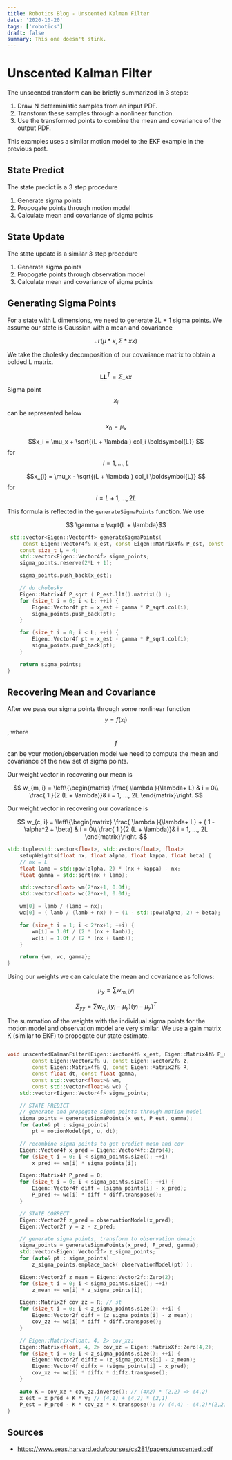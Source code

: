 ```yaml
---
title: Robotics Blog - Unscented Kalman Filter
date: '2020-10-20'
tags: ['robotics']
draft: false
summary: This one doesn't stink.
---
```


<script
  type="text/javascript"
  src="https://cdnjs.cloudflare.com/ajax/libs/mathjax/2.7.0/MathJax.js?config=TeX-AMS_CHTML"
></script>

# Unscented Kalman Filter

The unscented transform can be briefly summarized in 3 steps:

1. Draw N deterministic samples from an input PDF.
2. Transform these samples through a nonlinear function.
3. Use the transformed points to combine the mean and covariance of the output PDF.

This examples uses a similar motion model to the EKF example in the previous post.

## State Predict

The state predict is a 3 step procedure

1. Generate sigma points
2. Propogate points through motion model
3. Calculate mean and covariance of sigma points

## State Update

The state update is a similar 3 step procedure

1. Generate sigma points
2. Propogate points through observation model
3. Calculate mean and covariance of sigma points

## Generating Sigma Points

For a state with L dimensions, we need to generate 2L + 1 sigma points. We assume our state is Gaussian with a mean and covariance

$$ \mathcal{N} (\mu*x, \Sigma*{xx})$$

We take the cholesky decomposition of our covariance matrix to obtain a bolded L matrix.

$$ \boldsymbol{L}\boldsymbol{L}^T = \Sigma\_{xx} $$

Sigma point $$x_i$$ can be represented below

$$x_0 = \mu_x $$

$$x_i = \mu_x + \sqrt{(L + \lambda ) col_i \boldsymbol{L}}  $$ for $$ i = 1, ..., L$$

$$x_{i} = \mu_x - \sqrt{(L + \lambda ) col_i \boldsymbol{L}}  $$  for $$ i = L + 1, ..., 2L$$

This formula is reflected in the `generateSigmaPoints` function. We use

$$ \gamma = \sqrt{L + \lambda}$$

```cpp
 std::vector<Eigen::Vector4f> generateSigmaPoints(
     const Eigen::Vector4f& x_est, const Eigen::Matrix4f& P_est, const float gamma) {
    const size_t L = 4;
    std::vector<Eigen::Vector4f> sigma_points;
    sigma_points.reserve(2*L + 1);

    sigma_points.push_back(x_est);

    // do cholesky
    Eigen::Matrix4f P_sqrt ( P_est.llt().matrixL() );
    for (size_t i = 0; i < L; ++i) {
        Eigen::Vector4f pt = x_est + gamma * P_sqrt.col(i);
        sigma_points.push_back(pt);
    }

    for (size_t i = 0; i < L; ++i) {
        Eigen::Vector4f pt = x_est - gamma * P_sqrt.col(i);
        sigma_points.push_back(pt);
    }

    return sigma_points;
}
```

## Recovering Mean and Covariance

After we pass our sigma points through some nonlinear function $$y = f(x_i)$$, where $$f$$ can be your motion/observation model we need to compute the mean and covariance of the new set of sigma points.

Our weight vector in recovering our mean is

$$
w_{m, i} =
\left\{\begin{matrix}
\frac{ \lambda }{\lambda+ L} & i = 0\\
\frac{ 1 }{2 (L + \lambda)}& i = 1, ..., 2L
\end{matrix}\right.
$$

Our weight vector in recovering our covariance is

$$
w_{c, i} =
\left\{\begin{matrix}
\frac{ \lambda }{\lambda+ L}  + ( 1 - \alpha^2  + \beta)
 & i = 0\\
\frac{ 1 }{2 (L + \lambda)}& i = 1, ..., 2L
\end{matrix}\right.
$$

```cpp
std::tuple<std::vector<float>, std::vector<float>, float>
    setupWeights(float nx, float alpha, float kappa, float beta) {
    // nx = L
    float lamb = std::pow(alpha, 2) * (nx + kappa) - nx;
    float gamma = std::sqrt(nx + lamb);

    std::vector<float> wm(2*nx+1, 0.0f);
    std::vector<float> wc(2*nx+1, 0.0f);

    wm[0] = lamb / (lamb + nx);
    wc[0] = ( lamb / (lamb + nx) ) + (1 - std::pow(alpha, 2) + beta);

    for (size_t i = 1; i < 2*nx+1; ++i) {
        wm[i] = 1.0f / (2 * (nx + lamb));
        wc[i] = 1.0f / (2 * (nx + lamb));
    }

    return {wm, wc, gamma};
}
```

Using our weights we can calculate the mean and covariance as follows:

$$
\mu_y = \sum w_{m, i} y_i
$$

$$
\Sigma_{yy} = \sum w_{c, i} (y_i - \mu_y) (y_i - \mu_y)^T
$$

The summation of the weights with the individual sigma points for the motion model and observation model are very similar. We use a gain matrix K (similar to EKF) to propogate our state estimate.

```cpp

void unscentedKalmanFilter(Eigen::Vector4f& x_est, Eigen::Matrix4f& P_est,
        const Eigen::Vector2f& u, const Eigen::Vector2f& z,
        const Eigen::Matrix4f& Q, const Eigen::Matrix2f& R,
        const float dt, const float gamma,
        const std::vector<float>& wm,
        const std::vector<float>& wc) {
    std::vector<Eigen::Vector4f> sigma_points;

    // STATE PREDICT
    // generate and propogate sigma points through motion model
    sigma_points = generateSigmaPoints(x_est, P_est, gamma);
    for (auto& pt : sigma_points)
        pt = motionModel(pt, u, dt);

    // recombine sigma points to get predict mean and cov
    Eigen::Vector4f x_pred = Eigen::Vector4f::Zero(4);
    for (size_t i = 0; i < sigma_points.size(); ++i)
        x_pred += wm[i] * sigma_points[i];

    Eigen::Matrix4f P_pred = Q;
    for (size_t i = 0; i < sigma_points.size(); ++i) {
        Eigen::Vector4f diff = (sigma_points[i] - x_pred);
        P_pred += wc[i] * diff * diff.transpose();
    }

    // STATE CORRECT
    Eigen::Vector2f z_pred = observationModel(x_pred);
    Eigen::Vector2f y = z - z_pred;

    // generate sigma points, transform to observation domain
    sigma_points = generateSigmaPoints(x_pred, P_pred, gamma);
    std::vector<Eigen::Vector2f> z_sigma_points;
    for (auto& pt : sigma_points)
        z_sigma_points.emplace_back( observationModel(pt) );

    Eigen::Vector2f z_mean = Eigen::Vector2f::Zero(2);
    for (size_t i = 0; i < sigma_points.size(); ++i)
        z_mean += wm[i] * z_sigma_points[i];

    Eigen::Matrix2f cov_zz = R; // st
    for (size_t i = 0; i < z_sigma_points.size(); ++i) {
        Eigen::Vector2f diff = (z_sigma_points[i] - z_mean);
        cov_zz += wc[i] * diff * diff.transpose();
    }

    // Eigen::Matrix<float, 4, 2> cov_xz;
    Eigen::Matrix<float, 4, 2> cov_xz = Eigen::MatrixXf::Zero(4,2);
    for (size_t i = 0; i < z_sigma_points.size(); ++i) {
        Eigen::Vector2f diffz = (z_sigma_points[i] - z_mean);
        Eigen::Vector4f diffx = (sigma_points[i] - x_pred);
        cov_xz += wc[i] * diffx * diffz.transpose();
    }

    auto K = cov_xz * cov_zz.inverse(); // (4x2) * (2,2) => (4,2)
    x_est = x_pred + K * y; // (4,1) + (4,2) * (2,1)
    P_est = P_pred - K * cov_zz * K.transpose(); // (4,4) - (4,2)*(2,2)*(2,4)
}
```

## Sources

- https://www.seas.harvard.edu/courses/cs281/papers/unscented.pdf
